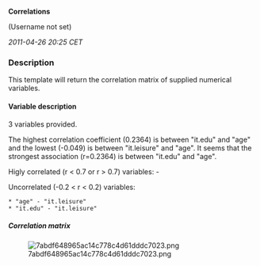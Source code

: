 '''Correlations'''

(Username not set)

''2011-04-26 20:25 CET''


=== Description ===

This template will return the correlation matrix of supplied numerical variables. 

==== Variable description ====

3 variables provided. 

The highest correlation coefficient (0.2364) is between "it.edu" and "age" and the lowest (-0.049) is between "it.leisure" and "age". It seems that the strongest association (r=0.2364) is between "it.edu" and "age". 

Higly correlated (r < 0.7 or r > 0.7) variables: -

Uncorrelated (-0.2 < r < 0.2) variables: 
 * "age" - "it.leisure"
 * "it.edu" - "it.leisure" 

===== Correlation matrix =====

[[Image:7abdf648965ac14c778c4d61dddc7023.png|center]]

<!-- wiki code generated by txt2tags 2.6 (http://txt2tags.org) -->
<!-- cmdline: txt2tags -\-encoding=UTF-8 -t wiki -o demo/correlations.wiki demo/correlations.txt -->
